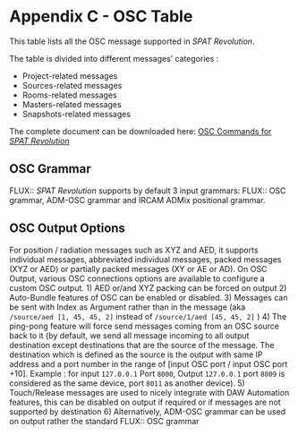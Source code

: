 # Appendix C - OSC Table {#sec-appendix-osc-table}

This table lists all the OSC message supported in  _SPAT Revolution_.

The table is divided into different messages' categories :

* Project-related messages
* Sources-related messages
* Rooms-related messages
* Masters-related messages
* Snapshots-related messages

The complete document can be downloaded here: [OSC Commands for  _SPAT Revolution_](https://public.3.basecamp.com/p/fWnQ9D3R2indGgBfHiL2QZZT)

## OSC Grammar

FLUX:: _SPAT Revolution_ supports by default 3 input grammars: FLUX:: OSC grammar, ADM-OSC grammar and IRCAM ADMix positional grammar.

## OSC Output Options

For position / radiation messages such as XYZ and AED, it supports individual messages, abbreviated individual messages, packed messages (XYZ or AED) or partially packed messages (XY or AE or AD).
On OSC Output, various OSC connections options are available to configure a custom OSC output.
1) AED or/and XYZ packing can be forced on output
2) Auto-Bundle features of OSC can be enabled or disabled.
3) Messages can be sent with Index as Argument rather than in the message (aka ```/source/aed [1, 45, 45, 2]``` instead of ```/source/1/aed [45, 45, 2]``` )
4) The ping-pong feature will force send messages coming from an OSC source back to it (by default, we send all message incoming to all output destination except destinations that are the source of the message. The destination which is defined as the source is the output with same IP address and a port number in the range of [input OSC port / input OSC port +10]. Example : for input ```127.0.0.1``` Port ```8000```, Output ```127.0.0.1``` port ```8009``` is considered as the same device, port ```8011``` as another device).
5) Touch/Release messages are used to nicely integrate with DAW Automation features, this can be disabled on output if required or if messages are not supported by destination
6) Alternatively, ADM-OSC grammar can be used on output rather the standard FLUX:: OSC grammar
